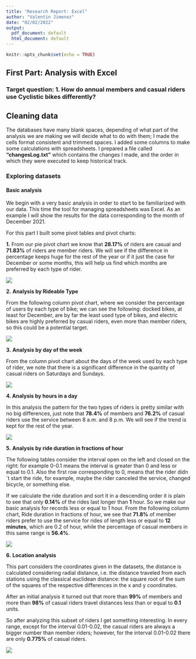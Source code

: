 ```yaml
---
title: "Research Report: Excel"
author: "Valentin Jimenez"
date: "02/02/2022"
output:
  pdf_document: default
  html_document: default
---
```


```r
knitr::opts_chunk$set(echo = TRUE)
```

## First Part: Analysis with Excel

### Target question: **1.	How do annual members and casual riders use Cyclistic bikes differently?**

## Cleaning data

The databases have many blank spaces, depending of what part of the analysis we are making we will decide what to do with them; I made the cells format consistent and trimmed spaces. I added some columns to make some calculations with spreadsheets. I prepared a file called **"changesLog.txt"** which contains the changes I made, and the order in which they were executed to keep historical track.


### Exploring datasets

#### Basic analysis

We begin with a very basic analysis in order to start to be familiarized with our data. This time the tool for managing spreadsheets was Excel. As an example I will show the results for the data corresponding to the month of December 2021.

For this part I built some pivot tables and pivot charts:

**1.** From our pie pivot chart we know that **28.17%** of riders are casual and **71.83%** of riders are member riders. We will see if the difference in percentage keeps huge for the rest of the year or if it just the case for December or some months, this will help us find which months are preferred by each type of rider.

![](C:/Users\Valentín\Valasus Dropbox\Valentín Jiménez\PC\Documents\VJDS\Programming\coursera\googelDataAnalyticsCertificate\Course8\Track1_ CaseStudy1\excel\pieChartDecember2021.png)

**2.** **Analysis by Rideable Type**

From the following column pivot chart, where we consider the percentage of users by each type of bike; we can see the following: docked bikes, at least for December, are by far the least used type of bikes, and electric bikes are highly preferred by casual riders, even more than member riders, so this could be a potential target.

![](C:/Users\Valentín\Valasus Dropbox\Valentín Jiménez\PC\Documents\VJDS\Programming\coursera\googelDataAnalyticsCertificate\Course8\Track1_ CaseStudy1\excel\pivotTablePivotBarChart.png)

**3.** **Analysis by day of the week**

From the column pivot chart about the days of the week used by each type of rider, we note that there is a significant difference in the quantity of casual riders on  Saturdays and Sundays.


![](C:/Users\Valentín\Valasus Dropbox\Valentín Jiménez\PC\Documents\VJDS\Programming\coursera\googelDataAnalyticsCertificate\Course8\Track1_ CaseStudy1\excel\percentageWeekDay.png)

**4. ** **Analysis by hours in a day**

In this analysis the pattern for the two types of riders is pretty similar with no big differences, just note that **78.4%** of members and **76.2%** of casual riders use the service between 8 a.m. and 8 p.m. We will see if the trend is kept for the rest of the year.  

![](C:/Users\Valentín\Valasus Dropbox\Valentín Jiménez\PC\Documents\VJDS\Programming\coursera\googelDataAnalyticsCertificate\Course8\Track1_ CaseStudy1\excel\byHour.png)


**5.** **Analysis by ride duration in fractions of hour**

The following tables consider the interval open on the left and closed on the right: for example 0-0.1 means the interval is greater than 0 and less or equal to 0.1. Also the first row corresponding to 0, means that the rider didn´t start the ride, for example, maybe the rider canceled the service, changed bicycle, or something else.

If we calculate the ride duration and sort it in a descending order it is plain to see that only **0.14%** of the rides last longer than **1** hour. So we make our basic analysis for records less or equal to 1 hour. From the following column chart, Ride duration in fractions of hour, we see that **71.8%** of member riders prefer to use the service for rides of length less or equal to **12 minutes**, which are 0.2 of hour, while the percentage of casual members in this same range is **56.4%**.



![](C:/Users\Valentín\Valasus Dropbox\Valentín Jiménez\PC\Documents\VJDS\Programming\coursera\googelDataAnalyticsCertificate\Course8\Track1_ CaseStudy1\excel\timeDurationDecember2021.png)

**6.** **Location analysis**

This part considers the coordinates given in the datasets, the distance is calculated considering radial distance, i.e. the distance traveled from each stations using the classical euclidean distance: the square root of the sum of the squares of the respective differences in the x and y coordinates.

After an initial analysis it turned out that more than **99%** of members and more than **98%** of casual riders travel distances less than or equal to **0.1** units.

So after analyzing this subset of riders I get something interesting. In every range, except for the interval 0.01-0.02, the casual riders are always a bigger number than member riders; however, for the interval 0.01-0.02 there are only **0.775%** of casual riders.

![](C:/Users\Valentín\Valasus Dropbox\Valentín Jiménez\PC\Documents\VJDS\Programming\coursera\googelDataAnalyticsCertificate\Course8\Track1_ CaseStudy1\excel\travelingDistanceDecember2021.png)








